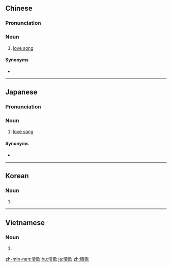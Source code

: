 ==Chinese==
{{zh-forms}}

===Pronunciation===
{{zh-pron
|m=qínggē
|c=cing4 go1
|mn=chêng-koa
|cat=n
}}

===Noun===
{{zh-noun}}

# [[love song]]

====Synonyms====
* {{zh-l|戀歌}}

----

==Japanese==
{{ja-kanjitab|じょう|か|yomi=o}}

===Pronunciation===
{{ja-pron|じょうか|y=o}}

===Noun===
{{ja-noun|じょうか}}

# [[love song]]

====Synonyms====
* {{ja-r|恋歌|れんか}}

----

==Korean==
{{ko-hanjatab}}

===Noun===
{{ko-noun|hj|hangeul=정가}}

# {{hanja form of|정가|[[love song]]}}

----

==Vietnamese==
{{vi-hantutab}}

===Noun===
{{vi-hantu}}

# {{han tu form of|tình ca|[[love song]]}}

[[zh-min-nan:情歌]]
[[hu:情歌]]
[[ja:情歌]]
[[zh:情歌]]